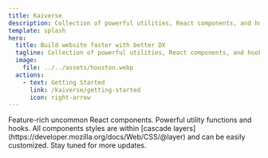 ```yaml
---
title: Kaiverse
description: Collection of powerful utilities, React components, and hooks.<br/>Typescript fully supported.
template: splash
hero:
  title: Build website faster with better DX
  tagline: Collection of powerful utilities, React components, and hooks.<br/>Typescript fully supported.
  image:
    file: ../../assets/houston.webp
  actions:
    - text: Getting Started
      link: /kaiverse/getting-started
      icon: right-arrow
---
```



<CardGrid stagger>
  <Card title="Components" icon="seti:react">
    Feature-rich uncommon React components.
  </Card>
  <Card title="Hooks & Utilities" icon="seti:html">
    Powerful utility functions and hooks.
  </Card>
  <Card title="Styling" icon="seti:css">
    All components styles are within [cascade
    layers](https://developer.mozilla.org/docs/Web/CSS/@layer) and can be easily customized.
  </Card>
  <Card title="And more is incoming!" icon="puzzle">
    Stay tuned for more updates.
  </Card>
</CardGrid>

<Demo path="terminal/usage" client:load />
